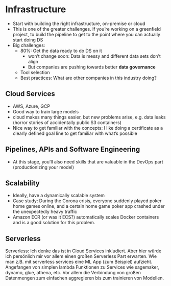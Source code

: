 # Infrastructure

- Start with building the right infrastructure, on-premise or cloud
- This is one of the greater challenges. If you're working on a greenfield project, to build the pipeline to get to the point where you can actually start doing DS
- Big challenges:
  - 80%: Get the data ready to do DS on it
    - won't change soon: Data is messy and different data sets don't align
    - But companies are pushing towards better **data governance**
  - Tool selection
  - Best practices: What are other companies in this industry doing?
  
## Cloud Services

- AWS, Azure, GCP
- Good way to train large models
- cloud makes many things easier, but new problems arise, e.g. data leaks (horror stories of accidentally public S3 containers)
- Nice way to get familiar with the concepts: I like doing a certificate as a clearly defined goal line to get familiar with what's possible

## Pipelines, APIs and Software Engineering

- At this stage, you'll also need skills that are valuable in the DevOps part (productionizing your model)

## Scalability

- Ideally, have a dynamically scalable system
- Case study: During the Corona crisis, everyone suddenly played poker home games online, and a certain home game poker app crashed under the unexpectedly heavy traffic
- Amazon ECR (or was it ECS?) automatically scales Docker containers and is a good solution for this problem.

## Serverless

Serverless: Ich denke das ist in Cloud Services inkludiert. Aber hier würde ich persönlich mir vor allem einen großen Serverless Part erwarten. Wie man z.B. mit serverless services eine ML App (zum Beispiel) aufzieht. Angefangen von simplen lambda Funktionen zu Services wie sagemaker, dynamo, glue, athena, etc. Vor allem die Verbindung von großen Datenmengen zum einfachen aggregieren bis zum trainieren von Modellen. 
